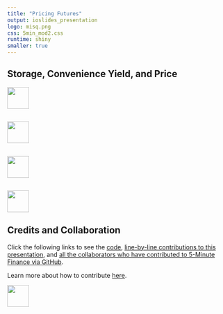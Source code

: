 ```yaml
---
title: "Pricing Futures"
output: ioslides_presentation
logo: misq.png
css: 5min_mod2.css
runtime: shiny
smaller: true
---
```


## Storage, Convenience Yield, and Price



<div class="MIfooter"><img src="mi.png" style="height:50px;"></div> 

## 



<div class="MIfooter"><img src="mi.png" style="height:50px;"></div> 


## 


<div class="MIfooter"><img src="mi.png" style="height:50px;"></div> 


##

<!-- interactive app: futures arbitrage calculator  -->

<div class="MIfooter"><img src="mi.png" style="height:50px;"></div> 

## Credits and Collaboration

Click the following links to see the [code](https://github.com/FinancialMarkets/5MinuteFinance/blob/master/Derivatives/Pricing_Futures/pricing_futures.Rmd), [line-by-line contributions to this presentation](https://github.com/FinancialMarkets/5MinuteFinance/blame/master/Derivatives/Pricing_Futures/pricing_futures.Rmd), and [all the collaborators who have contributed to 5-Minute Finance via GitHub](https://github.com/FinancialMarkets/5MinuteFinance/graphs/contributors).

Learn more about how to contribute [here](http://www.5minutefinance.org/how-to-contribute).

<div class="MIfooter"><img src="mi.png" style="height:50px;"></div> 

